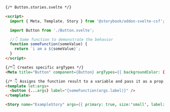 ```html
{/* Button.stories.svelte */}

<script>
  import { Meta, Template, Story } from '@storybook/addon-svelte-csf';

  import Button from './Button.svelte';

  //👇 Some function to demonstrate the behavior
  function someFunction(someValue) {
    return `i am a ${someValue}`;
  }
</script>

{/*👇 Creates specific argTypes */}
<Meta title="Button" component={Button} argTypes={{ backgroundColor: { control: 'color' }, }} />

{/* 👇 Assigns the function result to a variable and pass it as a prop into the component */}
<template let:args>
  <button {...args} label="{someFunction(args.label)}" />
</template>

<Story name="ExampleStory" args={{ primary: true, size:'small', label: 'Button', }} />
```
